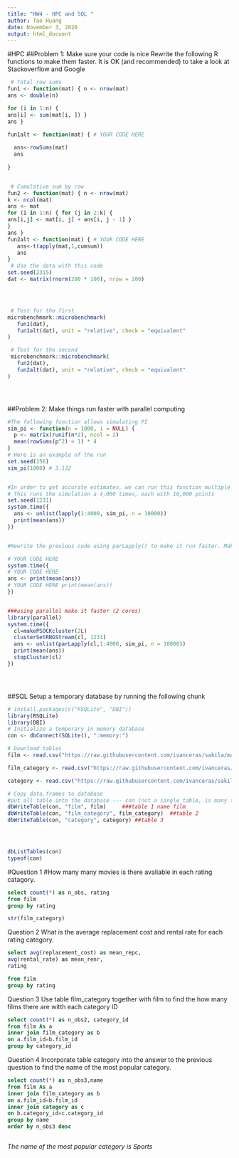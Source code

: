 ```yaml
---
title: "HW4 - HPC and SQL "
author: Tao Huang
date: November 3, 2020
output: html_docuent
---
```

#HPC
##Problem 1: Make sure your code is nice
Rewrite the following R functions to make them faster. It is OK (and recommended) to take a look at Stackoverflow and Google




```R



 # Total row sums
fun1 <- function(mat) { n <- nrow(mat)
ans <- double(n)

for (i in 1:n) {
ans[i] <- sum(mat[i, ]) }
ans }

fun1alt <- function(mat) { # YOUR CODE HERE
  
  ans<-rowSums(mat)
  ans
  
}


 # Cumulative sum by row
fun2 <- function(mat) { n <- nrow(mat)
k <- ncol(mat)
ans <- mat
for (i in 1:n) { for (j in 2:k) {
ans[i,j] <- mat[i, j] + ans[i, j - 1] }
}
ans }
fun2alt <- function(mat) { # YOUR CODE HERE
   ans<-t(apply(mat,1,cumsum))
   ans
}
 # Use the data with this code
set.seed(2315)
dat <- matrix(rnorm(200 * 100), nrow = 200)




 # Test for the first
microbenchmark::microbenchmark(
   fun1(dat),
   fun1alt(dat), unit = "relative", check = "equivalent"
)

 # Test for the second
 microbenchmark::microbenchmark(
   fun2(dat),
   fun2alt(dat), unit = "relative", check = "equivalent"
)





```



##Problem 2: Make things run faster with parallel computing 



```R
#The following function allows simulating PI
sim_pi <- function(n = 1000, i = NULL) { 
  p <- matrix(runif(n*2), ncol = 2) 
  mean(rowSums(p^2) < 1) * 4
}
# Here is an example of the run
set.seed(156) 
sim_pi(1000) # 3.132


#In order to get accurate estimates, we can run this function multiple times, with the following code:
# This runs the simulation a 4,000 times, each with 10,000 points
set.seed(1231) 
system.time({
  ans <- unlist(lapply(1:4000, sim_pi, n = 10000))
  print(mean(ans))
})


#Rewrite the previous code using parLapply() to make it run faster. Make sure you set the seed using clusterSetRNGStream():

# YOUR CODE HERE
system.time({
# YOUR CODE HERE
ans <- print(mean(ans))
# YOUR CODE HERE print(mean(ans))
})


###using parallel make it faster (2 cores)
library(parallel)
system.time({
  cl=makePSOCKcluster(2L)
  clusterSetRNGStream(cl, 1231)
  ans <- unlist(parLapply(cl,1:4000, sim_pi, n = 10000))
  print(mean(ans))
  stopCluster(cl)
})





```






##SQL
Setup a temporary database by running the following chunk

```R
# install.packages(c("RSQLite", "DBI"))
library(RSQLite) 
library(DBI)
# Initialize a temporary in memory database
con <- dbConnect(SQLite(), ":memory:")

# Download tables
film <- read.csv("https://raw.githubusercontent.com/ivanceras/sakila/master/csv-sakila-db/film.csv")

film_category <- read.csv("https://raw.githubusercontent.com/ivanceras/sakila/master/csv-sakila-db/film_category.csv")

category <- read.csv("https://raw.githubusercontent.com/ivanceras/sakila/master/csv-sakila-db/category.csv")

# Copy data.frames to database
#put all table into the database --- con (not a single table, is many tables stored in there.)
dbWriteTable(con, "film", film)     ###table 1 name film
dbWriteTable(con, "film_category", film_category)  ##table 2
dbWriteTable(con, "category", category) ##table 3





```

```R
dbListTables(con)
typeof(con)

```

#Question 1
#How many many movies is there avaliable in each rating catagory.

```sql

select count(*) as n_obs, rating
from film
group by rating


```




```R
str(film_category)

```
Question 2
What is the average replacement cost and rental rate for each rating category.

```sql

select avg(replacement_cost) as mean_repc,
avg(rental_rate) as mean_renr,
rating

from film
group by rating

```


Question 3
Use table film_category together with film to find the how many films there are witth each category ID

```sql
select count(*) as n_obs2, category_id
from film As a
inner join film_category as b
on a.film_id=b.film_id
group by category_id


```




Question 4
Incorporate table category into the answer to the previous question to find the name of the most popular category.

```sql

select count(*) as n_obs3,name
from film As a
inner join film_category as b
on a.film_id=b.film_id
inner join category as c
on b.category_id=c.category_id
group by name
order by n_obs3 desc



```
*The name of the most popular category is Sports*



 



